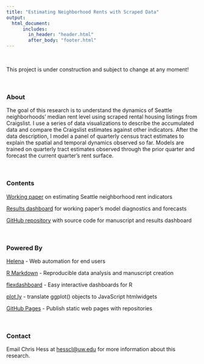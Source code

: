 ```yaml
---
title: "Estimating Neighborhood Rents with Scraped Data"
output: 
  html_document:
      includes:
        in_header: "header.html"
        after_body: "footer.html"
---
```


<br>

This project is under construction and subject to change at any moment!

<br>

### About

The goal of this research is to understand the dynamics of Seattle neighborhoods' median rent level using scraped rental housing listings from Craigslist. I use a series of data visualizations to describe the accumulated data and compare the Craigslist estimates against other indicators. After the data description, I model a panel of quarterly census tract estimates to explain the spatial and temporal dynamics observed so far. Models are trained on quarterly tract estimates observed through the prior quarter and forecast the current quarter's rent surface.

<br>

### Contents

[Working paper](./manuscript/index.html) on estimating Seattle neighborhood rent indicators

[Results dashboard](./dashboard/index.html) for working paper's model diagnostics and forecasts

[GitHub repository](https://github.com/hesscl/smooth-sea/) with source code for manuscript and results dashboard

<br>

### Powered By

[Helena](http://helena-lang.org) - Web automation for end users

[R Markdown](https://rmarkdown.rstudio.com) - Reproducible data analysis and manuscript creation

[flexdashboard](https://rmarkdown.rstudio.com/flexdashboard/index.html) - Easy interactive dashboards for R

[plot.ly](https://plot.ly/) - translate ggplot() objects to JavaScript htmlwidgets

[GitHub Pages](https://pages.github.com/) - Publish static web pages with repositories

<br>

### Contact

Email Chris Hess at [hesscl@uw.edu](mailto://hesscl@uw.edu) for more information about this research.
